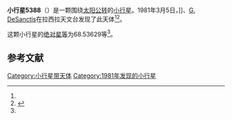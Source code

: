 {{Infobox planet
| bgcolour = #FFFFC0
| name = 5388 Mottola
| symbol = 
| image = 
| caption = 
| discovery = yes
| discovery_ref = 
| discoverer = {{link-en|亨利·德波鸿诺|Henri Debehogne}}]]、[[G._DeSanctis|G. DeSanctis]]
| discovery_site = [[拉西拉天文台|拉西拉天文台]] 
| discovered = 1981年3月5日
| designations = yes
| mp_name = 
| named_after = 
| alt_names = 1981 ED1/ 1979 VB1 / 1983 RG9
| mp_category = [[主带小行星|主带小行星]]
| orbit_ref = <ref name="a">[http://ssd.jpl.nasa.gov/sbdb.cgi?sstr=5388 5388 Mottola] {{Wayback|url=http://ssd.jpl.nasa.gov/sbdb.cgi?sstr=5388 |date=20210717071908 }}，小行星數據庫瀏覽器（JPL Small-Body Database Browser）－[[美国国家航空航天局|美国国家航空航天局]]喷气推进实验室</ref>
| epoch = 2456400.5 (2013年4月18日更新)
| aphelion = {{convert|3.0687502|AU|km|3|abbr=on|lk=out}}
| perihelion = {{convert|2.3033034|AU|km|3|abbr=on}}
| semimajor = {{convert|2.6860268|AU|km|3|abbr=on}}
| eccentricity = 0.1424868
| period = 1607.918175 [[日|日]]<br />4.4[[儒略年|儒略年]]
| avg_speed = 
| inclination = 12.58840
| asc_node = 359.45639
| mean_anomaly = 
| arg_peri = 68.53629
| satellites = 
| physical_characteristics = yes
| dimensions = 
| mass = 
| density = 
| surface_grav = 
| escape_velocity = 
| sidereal_day = 
| axial_tilt = 
| pole_ecliptic_lat = 
| pole_ecliptic_lon = 
| albedo = 
| temperatures= 
| temp_name1 = 
| mean_temp_1 = 
| max_temp_1 = 
| temp_name2 = 
| max_temp_2 = 
| spectral_type = 
| abs_magnitude = 68.53629
}}

'''小行星5388'''（{{lang-en|5388 Mottola}}）是一颗围绕[[太阳|太阳]][[公转|公转]]的[[小行星|小行星]]。1981年3月5日，{{link-en|亨利·德波鸿诺|Henri Debehogne}}]]、[[G._DeSanctis|G. DeSanctis]]在拉西拉天文台发现了此天体<ref name="a" /><ref>{{cite news|title=小行星列表|url=http://cfa-www.harvard.edu/iau/lists/NumberedMPs.txt|accessdate=2013-07-08|newspaper=哈佛大学|archive-date=2008-05-17|archive-url=https://web.archive.org/web/20080517010638/http://cfa-www.harvard.edu/iau/lists/NumberedMPs.txt|dead-url=no}}</ref>。

这颗小行星的[[绝对星等|绝对星等]]为68.53629等<ref name="a" />。

==参考文献==
{{reflist}}
{{Minor Planet Number|[[小行星5387|小行星5387]]|[[小行星5389|小行星5389]]}}

{{小天体}}

[[Category:小行星带天体|Category:小行星带天体]]
[[Category:1981年发现的小行星|Category:1981年发现的小行星]]

{{asteroid-stub}}